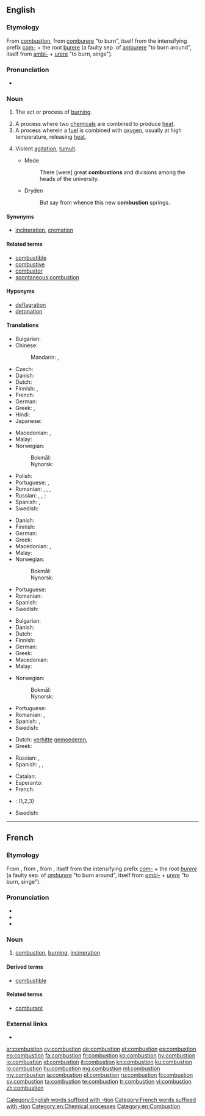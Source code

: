 ==English==
{{wikipedia}}

===Etymology===
From {{etyl|fro|en}} [[#French|combustion]], from [[comburere]] "to burn", itself from the intensifying prefix [[com-]] + the root [[burere]] (a faulty sep. of [[amburere]] "to burn around", itself from [[ambi-]] + [[urere]] "to burn, singe").

===Pronunciation===
* {{audio|en-us-combustion.ogg|Audio (US)|lang=en}}

===Noun===
{{en-noun}}

# {{context|chemistry|lang=en}} The act or process of [[burn]]ing.
# A process where two [[chemical]]s are combined to produce [[heat]].
# A process wherein a [[fuel]] is combined with [[oxygen]], usually at high temperature, releasing [[heat]].
# {{context|figuratively|lang=en}} Violent [[agitation]], [[tumult]].
#* Mede
#*: There [were] great '''combustions''' and divisions among the heads of the university.
#* Dryden
#*: But say from whence this new '''combustion''' springs.

====Synonyms====
* {{sense|act or process of burning}} [[incineration]], [[cremation]]

====Related terms====
* [[combustible]]
* [[combustive]]
* [[combustor]]
* [[spontaneous combustion]]

====Hyponyms====
* [[deflagration]]
* [[detonation]]

====Translations====
{{trans-top|the act or process of burning}}
* Bulgarian: {{t|bg|горене|n}}
* Chinese:
*: Mandarin: {{t+|cmn|燃燒|sc=Hani}}, {{t+|cmn|燃烧|tr=ránshāo|sc=Hani}}
* Czech: {{t|cs|spalování|n}}
* Danish: {{t|da|forbrænding|c}}
* Dutch: {{t+|nl|verbranding|f}}
* Finnish: {{t+|fi|palaminen}}, {{t|fi|palamisreaktio}}
* French: {{t+|fr|combustion}}
* German: {{t+|de|Verbrennung|f}}
* Greek: {{t+|el|καύση|f}}, {{t+|el|ανάφλεξη|f}}
* Hindi: {{t-needed|hi}}
* Japanese: {{t|ja|燃焼|tr=ねんしょう, nenshō|sc=Jpan}}
{{trans-mid}}
* Macedonian: {{t|mk|согорување|n}}, {{t|mk|горење|n}}
* Malay: {{t|ms|pembakaran}}
* Norwegian:
*: Bokmål: {{t+|nb|forbrenning|m|f}}
*: Nynorsk: {{t|nn|forbrenning|f}}
* Polish: {{t+|pl|spalanie|n}}
* Portuguese: {{t+|pt|combustão|f}}, {{t+|pt|queima|f}}
* Romanian: {{t+|ro|combustie|f}}, {{t|ro|combustii|f-p}}, {{t+|ro|ardere|f}}, {{t|ro|arderi|f-p}}
* Russian: {{t+|ru|горе́ние|n}}, {{t+|ru|сгора́ние|n}}, {{t+|ru|возгора́ние|n}} {{qualifier|process}}; {{t+|ru|сжига́ние|n}} {{qualifier|act}}
* Spanish: {{t+|es|combustión|f}}, {{t+|es|quemado|m}}
* Swedish: {{t+|sv|förbränning|c}}
{{trans-bottom}}

{{trans-top|similar process where two chemicals are combined}}
* Danish: {{t|da|forbrænding|c}}
* Finnish: {{t+|fi|palaminen}}
* German: {{t+|de|Verbrennung|f}}
* Greek: {{t+|el|καύση|f}}
* Macedonian: {{t|mk|согорување|n}}, {{t|mk|палење|n}}
* Malay: {{t|ms|pembakaran}}
* Norwegian:
*: Bokmål: {{t+|nb|forbrenning|m|f}}
*: Nynorsk: {{t|nn|forbrenning|f}}
{{trans-mid}}
* Portuguese: {{t+|pt|combustão|f}}
* Romanian: {{t+|ro|ardere|f}}
* Spanish: {{t+|es|reacción química|f}}
* Swedish: {{t+|sv|förbränning|c}}
{{trans-bottom}}

{{trans-top|process wherein a fuel is combined with oxygen}}
* Bulgarian: {{t|bg|изгаряне|n}}
* Danish: {{t|da|forbrænding|c}}
* Dutch: {{t+|nl|verbranding|f}}
* Finnish: {{t+|fi|palaminen}}
* German: {{t+|de|Verbrennung|f}}
* Greek: {{t+|el|καύση|f}}
* Macedonian: {{t|mk|согорување|n}}
* Malay: {{t|ms|pembakaran}}
{{trans-mid}}
* Norwegian:
*: Bokmål: {{t+|nb|forbrenning|m|f}}
*: Nynorsk: {{t|nn|forbrenning|f}}
* Portuguese: {{t+|pt|combustão|f}}
* Romanian: {{t+|ro|ardere|f}}, {{t+|ro|oxidare|f}}
* Spanish: {{t+|es|combustión|f}}, {{t+|es|oxidación|f}}
* Swedish: {{t+|sv|förbränning|c}}
{{trans-bottom}}

{{trans-top|violent agitation, commotion}}
* Dutch: [[verhitte]] [[gemoederen]], {{t+|nl|commotie}}
* Greek: {{t+|el|ανάφλεξη|f}}
{{trans-mid}}
* Russian: {{t+|ru|возбужде́ние|n}}, {{t+|ru|волне́ние|n}}
* Spanish: {{t+|es|revuelta|f}}, {{t+|es|tumulto|m}}, {{t+|es|vorágine|f}}
{{trans-bottom}}

{{checktrans-top}}
* Catalan: {{t-check|ca|combustió|f}}
* Esperanto: {{t-check|eo|brulado}}
* French: {{t-check|fr|combustion}}
{{trans-mid}}
* {{ttbc|it}}: {{t-check|it|combustione|f}} (1,2,3)
* Swedish: {{t-check|sv|förbränning}}
{{trans-bottom}}

[[Category:English words suffixed with -tion]]

----

==French==

===Etymology===
From {{etyl|fro|fr}} {{m|fro|combustion}}, from {{etyl|la|fr}} {{m|la|combustio}}, from {{m|la|comburere||to burn}}, itself from the intensifying prefix ''[[com-]]'' + the root ''[[burere]]'' (a faulty sep. of ''[[amburere]]'' "to burn around", itself from ''[[ambi-]]'' + ''[[urere]]'' "to burn, singe").

===Pronunciation===
* {{IPA|/kɔ̃.bys.tjɔ̃/|lang=fr}}
* {{homophones|combustions|lang=fr}}
* {{hyphenation|com|bus|tion|lang=fr}}

===Noun===
{{fr-noun|f}}

# [[#English|combustion]], [[burning]], [[incineration]]

====Derived terms====
* [[combustible]]

====Related terms====
* [[comburant]]

===External links===
* {{R:TLFi}}

[[Category:French words suffixed with -tion]]
[[Category:en:Chemical processes]]
[[Category:en:Combustion]]

[[ar:combustion]]
[[cy:combustion]]
[[de:combustion]]
[[et:combustion]]
[[es:combustion]]
[[eo:combustion]]
[[fa:combustion]]
[[fr:combustion]]
[[ko:combustion]]
[[hy:combustion]]
[[io:combustion]]
[[id:combustion]]
[[it:combustion]]
[[kn:combustion]]
[[ku:combustion]]
[[lo:combustion]]
[[hu:combustion]]
[[mg:combustion]]
[[ml:combustion]]
[[my:combustion]]
[[ja:combustion]]
[[pl:combustion]]
[[ru:combustion]]
[[fi:combustion]]
[[sv:combustion]]
[[ta:combustion]]
[[te:combustion]]
[[tr:combustion]]
[[vi:combustion]]
[[zh:combustion]]